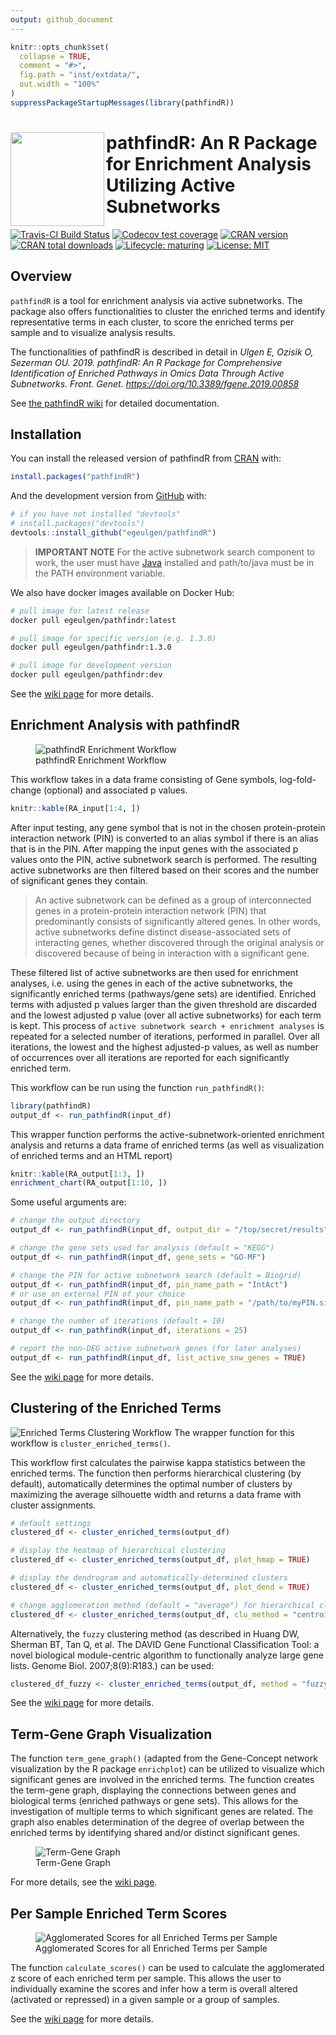 ```yaml
---
output: github_document
---
```


<!-- README.md is generated from README.Rmd. Please edit that file -->

```r
knitr::opts_chunk$set(
  collapse = TRUE,
  comment = "#>",
  fig.path = "inst/extdata/",
  out.width = "100%"
)
suppressPackageStartupMessages(library(pathfindR))
```

# <img src="inst/extdata/logo.png" align="left" height=150/> pathfindR: An R Package for Enrichment Analysis Utilizing Active Subnetworks

<!-- badges: start -->
[![Travis-CI Build Status](https://travis-ci.org/egeulgen/pathfindR.svg?branch=master)](https://travis-ci.org/egeulgen/pathfindR)
[![Codecov test coverage](https://codecov.io/gh/egeulgen/pathfindR/branch/master/graph/badge.svg)](https://codecov.io/gh/egeulgen/pathfindR)
[![CRAN version](http://www.r-pkg.org/badges/version-ago/pathfindR)](https://cran.r-project.org/package=pathfindR)
[![CRAN total downloads](https://cranlogs.r-pkg.org/badges/grand-total/pathfindR)](https://cran.r-project.org/package=pathfindR)
[![Lifecycle: maturing](https://img.shields.io/badge/lifecycle-maturing-blue.svg)](https://www.tidyverse.org/lifecycle/#maturing)
[![License: MIT](https://img.shields.io/badge/License-MIT-yellow.svg)](https://opensource.org/licenses/MIT)
<!-- badges: end -->


## Overview

`pathfindR` is a tool for enrichment analysis via active subnetworks. The package also offers functionalities to cluster the enriched terms and identify representative terms in each cluster, to score the enriched terms per sample and to visualize analysis results.
    
The functionalities of pathfindR is described in detail in _Ulgen E, Ozisik O, Sezerman OU. 2019. pathfindR: An R Package for Comprehensive Identification of Enriched Pathways in Omics Data Through Active Subnetworks. Front. Genet. [https://doi.org/10.3389/fgene.2019.00858](https://doi.org/10.3389/fgene.2019.00858)_

See [the pathfindR wiki](https://github.com/egeulgen/pathfindR/wiki) for detailed documentation.

## Installation

You can install the released version of pathfindR from [CRAN](https://CRAN.R-project.org) with:

``` r
install.packages("pathfindR")
```

And the development version from [GitHub](https://github.com/) with:

``` r
# if you have not installed "devtools"
# install.packages("devtools")
devtools::install_github("egeulgen/pathfindR")
```

> **IMPORTANT NOTE**
> For the active subnetwork search component to work, the user must have [Java](https://www.java.com/en/download/manual.jsp) installed and path/to/java must be in the PATH environment variable.

We also have docker images available on Docker Hub:

``` bash
# pull image for latest release
docker pull egeulgen/pathfindr:latest

# pull image for specific version (e.g. 1.3.0)
docker pull egeulgen/pathfindr:1.3.0

# pull image for development version
docker pull egeulgen/pathfindr:dev
```

See the [wiki page](https://github.com/egeulgen/pathfindR/wiki/Installation) for more details.


## Enrichment Analysis with pathfindR

![pathfindR Enrichment Workflow](./vignettes/pathfindr.png?raw=true "pathfindr Enrichment Workflow")

This workflow takes in a data frame consisting of Gene symbols, log-fold-change (optional) and associated p values.

```r
knitr::kable(RA_input[1:4, ])
```

After input testing, any gene symbol that is not in the chosen protein-protein interaction network (PIN) is converted to an alias symbol if there is an alias that is in the PIN. After mapping the input genes with the associated p values onto the PIN, active subnetwork search is performed. The resulting active subnetworks are then filtered based on their scores and the number of significant genes they contain. 

> An active subnetwork can be defined as a group of interconnected genes in a protein-protein interaction network (PIN) that predominantly consists of significantly altered genes. In other words, active subnetworks define distinct disease-associated sets of interacting genes, whether discovered through the original analysis or discovered because of being in interaction with a significant gene.

These filtered list of active subnetworks are then used for enrichment analyses, i.e. using the genes in each of the active subnetworks, the significantly enriched terms (pathways/gene sets) are identified. Enriched terms with adjusted p values larger than the given threshold are discarded and the lowest adjusted p value (over all active subnetworks) for each term is kept. This process of `active subnetwork search + enrichment analyses` is repeated for a selected number of iterations, performed in parallel. Over all iterations, the lowest and the highest adjusted-p values, as well as number of occurrences over all iterations are reported for each significantly enriched term.

This workflow can be run using the function `run_pathfindR()`:

``` r
library(pathfindR)
output_df <- run_pathfindR(input_df)
```

This wrapper function performs the active-subnetwork-oriented enrichment analysis and returns a data frame of enriched terms (as well as visualization of enriched terms and an HTML report)

```r
knitr::kable(RA_output[1:3, ])
enrichment_chart(RA_output[1:10, ])
```

Some useful arguments are:

``` r
# change the output directory
output_df <- run_pathfindR(input_df, output_dir = "/top/secret/results")

# change the gene sets used for analysis (default = "KEGG")
output_df <- run_pathfindR(input_df, gene_sets = "GO-MF")

# change the PIN for active subnetwork search (default = Biogrid)
output_df <- run_pathfindR(input_df, pin_name_path = "IntAct")
# or use an external PIN of your choice
output_df <- run_pathfindR(input_df, pin_name_path = "/path/to/myPIN.sif")

# change the number of iterations (default = 10)
output_df <- run_pathfindR(input_df, iterations = 25) 

# report the non-DEG active subnetwork genes (for later analyses)
output_df <- run_pathfindR(input_df, list_active_snw_genes = TRUE)
```

See the [wiki page](https://github.com/egeulgen/pathfindR/wiki/Enrichment%20Documentation) for more details.


## Clustering of the Enriched Terms

![Enriched Terms Clustering Workflow](./vignettes/term_clustering.png?raw=true "Enriched Terms Clustering Workflow")
The wrapper function for this workflow is `cluster_enriched_terms()`.

This workflow first calculates the pairwise kappa statistics between the enriched terms. The function then performs hierarchical clustering (by default), automatically determines the optimal number of clusters by maximizing the average silhouette width and returns a data frame with cluster assignments.

``` r
# default settings
clustered_df <- cluster_enriched_terms(output_df)

# display the heatmap of hierarchical clustering
clustered_df <- cluster_enriched_terms(output_df, plot_hmap = TRUE)

# display the dendrogram and automatically-determined clusters
clustered_df <- cluster_enriched_terms(output_df, plot_dend = TRUE)

# change agglomeration method (default = "average") for hierarchical clustering
clustered_df <- cluster_enriched_terms(output_df, clu_method = "centroid")
```

Alternatively, the `fuzzy` clustering method (as described in Huang DW, Sherman BT, Tan Q, et al. The DAVID Gene Functional Classification Tool: a novel biological module-centric algorithm to functionally analyze large gene lists. Genome Biol. 2007;8(9):R183.) can be used:

``` r
clustered_df_fuzzy <- cluster_enriched_terms(output_df, method = "fuzzy")
```

See the [wiki page](https://github.com/egeulgen/pathfindR/wiki/Clustering%20Documentation) for more details.

## Term-Gene Graph Visualization

The function `term_gene_graph()` (adapted from the Gene-Concept network visualization by the R package `enrichplot`) can be utilized to visualize which significant genes are involved in the enriched terms. The function creates the term-gene graph, displaying the connections between genes and biological terms (enriched pathways or gene sets). This allows for the investigation of multiple terms to which significant genes are related. The graph also enables determination of the degree of overlap between the enriched terms by identifying shared and/or distinct significant genes.

![Term-Gene Graph](./vignettes/term_gene.png?raw=true "Term-Gene Graph")

For more details, see the [wiki page](https://github.com/egeulgen/pathfindR/wiki/Term-Gene-Graph).

## Per Sample Enriched Term Scores

![Agglomerated Scores for all Enriched Terms per Sample](./vignettes/score_hmap.png?raw=true "Scoring per Sample")
 
The function `calculate_scores()` can be used to calculate the agglomerated z score of each enriched term per sample. This allows the user to individually examine the scores and infer how a term is overall altered (activated or repressed) in a given sample or a group of samples.

See the [wiki page](https://github.com/egeulgen/pathfindR/wiki/Enriched-Term-Scoring) for more details.

